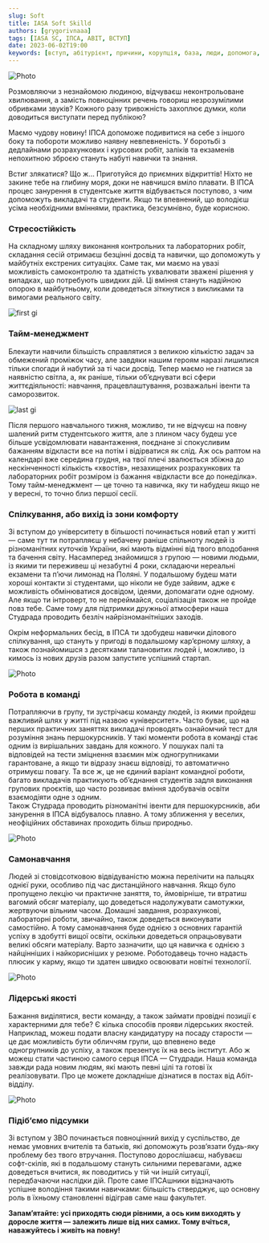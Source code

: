 ```yaml
---
slug: Soft
title: IASA Soft Skilld
authors: [grygorivnaaa]
tags: [IASA SC, ІПСА, ABIT, ВСТУП]
date: 2023-06-02T19:00
keywords: [вступ, абітурієнт, причини, корупція, база, люди, допомога, дедлайн, знання, Студрада, робота, можливості]
---
```


![Photo](./first.png)

<!--truncate-->

Розмовляючи з незнайомою людиною, відчуваєш неконтрольоване хвилювання, а замість повноцінних речень говориш незрозумілими обривками звуків? Кожного разу тривожність захоплює думки, коли доводиться виступати перед публікою? 

Маємо чудову новину! ІПСА допоможе подивитися на себе з іншого боку та побороти можливо наявну невпевненість. У боротьбі з дедлайнами розрахункових і курсових робіт, заліків та екзаменів непохитною зброєю стануть набуті навички та знання.

Встиг злякатися? Що ж… Приготуйся до приємних відкриттів! Ніхто не закине тебе на глибину моря, доки не навчишся вміло плавати. В ІПСА процес занурення в студентське життя відбувається поступово, з чим допоможуть викладачі та студенти. Якщо ти впевнений, що володієш усіма необхідними вміннями, практика, безсумнівно, буде корисною.

### Стресостійкість

На складному шляху виконання контрольних та лабораторних робіт, складання сесій отримаєш безцінні досвід та навички, що допоможуть у майбутніх екстрених ситуаціях. Саме так, ми маємо на увазі можливість самоконтролю та здатність ухвалювати зважені рішення у випадках, що потребують швидких дій. Ці вміння стануть надійною опорою в майбутньому, коли доведеться зіткнутися з викликами та вимогами реального світу.

![first gi](fire-fine.gif)

### Тайм-менеджмент

Блекаути навчили більшість справлятися з великою кількістю задач за обмежений проміжок часу, але завдяки нашим героям наразі лишилися тільки спогади й набутий за ті часи досвід. Тепер маємо не гнатися за наявністю світла, а, як раніше, тільки об’єднувати всі сфери життєдіяльності: навчання, працевлаштування, розважальні івенти та саморозвиток. 

![last gi](programmer-cycle.gif)

Після першого навчального тижня, можливо, ти не відчуєш на повну шалений ритм студентського життя, але з плином часу будеш усе більше усвідомлювати навантаження, поєднане зі спокусливим бажанням відкласти все на потім і відірватися як слід. Аж ось раптом на календарі вже середина грудня, на твої плечі звалюється збіжна до нескінченності кількість «хвостів», незахищених розрахункових та лабораторних робіт розміром із бажання «відкласти все до понеділка». Тому тайм-менеджмент — це точно та навичка, яку ти набудеш якщо не у вересні, то точно близ першої сесії. 

### Спілкування, або вихід із зони комфорту

Зі вступом до університету в більшості починається новий етап у житті — саме тут ти потрапляєш у небачену раніше спільноту людей із різноманітних куточків України, які мають відмінні від твого вподобання та бачення світу. Насамперед знайомишся з групою — новими людьми, із якими ти переживеш ці незабутні 4 роки, складаючи нереальні екзамени та п’ючи лимонад на Поляні. У подальшому будеш мати хороші контакти зі студентами, що ніколи не буде зайвим, адже є можливість обмінюватися досвідом, ідеями, допомагати одне одному. Але якщо ти інтроверт, то не переймайся, соціалізація також не пройде повз тебе. Саме тому для підтримки дружньої атмосфери наша Студрада проводить безліч найрізноманітніших заходів.

Окрім неформальних бесід, в ІПСА ти здобудеш навички ділового спілкування, що стануть у пригоді в подальшому кар’єрному шляху, а також познайомишся з десятками талановитих людей і, можливо, із кимось із нових друзів разом запустите успішний стартап.

![Photo](./last.jpeg)

### Робота в команді

Потрапляючи в групу, ти зустрічаєш команду людей, із якими пройдеш важливий шлях у житті під назвою «університет». Часто буває, що на перших практичних заняттях викладачі проводять ознайомчий тест для розуміння знань першокурсників. У такі моменти робота в команді стає одним із вирішальних завдань для кожного. У пошуках палі та відповідей на тести зміцнення взаємин між одногрупниками гарантоване, а якщо ти відразу знаєш відповіді, то автоматично отримуєш повагу.
Та все ж, це не єдиний варіант командної роботи, багато викладачів практикують об’єднання студентів задля виконання групових проєктів, що часто розвиває вміння здобувачів освіти взаємодіяти одне з одним.  
Також Студрада проводить різноманітні івенти для першокурсників, аби занурення в ІПСА відбувалось плавно. А тому зближення у веселих, неофіційних обставинах проходить більш природньо. 

![Photo](./second.jpeg)

### Самонавчання

Людей зі стовідсотковою відвідуваністю можна перелічити на пальцях однієї руки, особливо під час дистанційного навчання. Якщо було пропущено лекцію чи практичне заняття, то, ймовірніше, ти втратиш вагомий обсяг матеріалу, що доведеться надолужувати самотужки, жертвуючи вільним часом. Домашні завдання, розрахункові, лабораторні роботи, звичайно, також доведеться виконувати самостійно. А тому самонавчання буде однією з основних гарантій успіху в здобутті вищої освіти, оскільки доведеться опрацьовувати великі обсяги матеріалу. Варто зазначити, що ця навичка є однією з найцінніших і найкорисніших у резюме. Роботодавець точно надасть плюсик у карму, якщо ти здатен швидко освоювати новітні технології. 

![Photo](./lasst.jpeg)

### Лідерські якості

Бажання виділятися, вести команду, а також займати провідні позиції є характерними для тебе? Є кілька способів прояви лідерських якостей. Наприклад, можеш подати власну кандидатуру на посаду старости — це дає можливість бути обличчям групи, що впевнено веде одногрупників до успіху, а також презентує їх на весь інститут. Або ж можеш стати частиною самого серця ІПСА — Студради. Наша команда завжди рада новим людям, які мають певні цілі та готові їх реалізовувати. Про це можете докладніше дізнатися в постах від Абіт-відділу.

![Photo](./lid.jpeg)

### Підіб’ємо підсумки

Зі вступом у ЗВО починається повноцінний вихід у суспільство, де немає умовних вчителів та батьків, які допоможуть розвʼязати будь-яку проблему без твого втручання. Поступово дорослішаєш, набуваєш софт-скілів, які в подальшому стануть сильними перевагами, адже доведеться вчитися, як поводитись у тій чи іншій ситуації, передбачаючи наслідки дій. Проте саме ІПСАшники відзначають успішне володіння такими навичками: більшість стверджує, що основну роль в їхньому становленні відіграв саме наш факультет.

**Запам’ятайте: усі приходять сюди рівними, а ось ким виходять у доросле життя — залежить лише від них самих. Тому вчіться, наважуйтесь і живіть на повну!**
